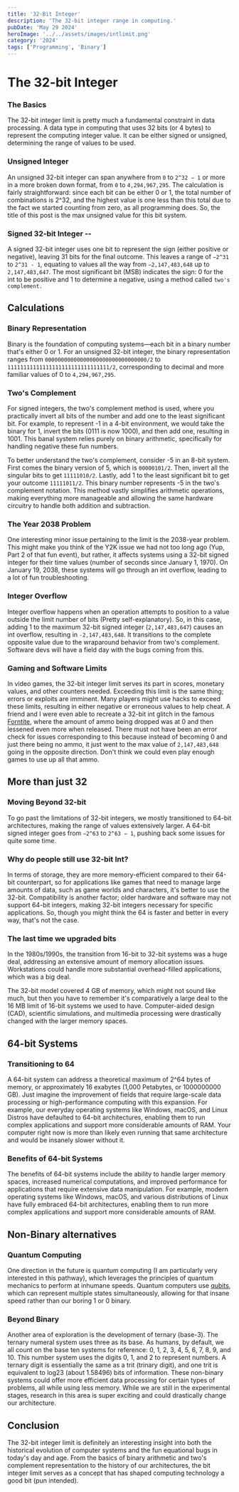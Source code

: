 ```yaml
---
title: '32-Bit Integer'
description: 'The 32-bit integer range in computing.'
pubDate: 'May 29 2024'
heroImage: '../../assets/images/intlimit.png'
category: '2024'
tags: ['Programming', 'Binary']
---
```


# The 32-bit Integer

### The Basics
The 32-bit integer limit is pretty much a fundamental constraint in data processing. A data type in computing that uses 32 bits (or 4 bytes) to represent the computing integer value. It can be either signed or unsigned, determining the range of values to be used.

### Unsigned Integer
An unsigned 32-bit integer can span anywhere from `0` to `2^32 − 1` or more in a more broken down format, from `0` to `4,294,967,295`. The calculation is fairly straightforward: since each bit can be either 0 or 1, the total number of combinations is 2^32, and the highest value is one less than this total due to the fact we started counting from zero, as all programming does. So, the title of this post is the max unsigned value for this bit system.

### Signed 32-bit Integer --
A signed 32-bit integer uses one bit to represent the sign (either positive or negative), leaving 31 bits for the final outcome. This leaves a range of `−2^31` to `2^31 - 1`, equating to values all the way from `−2,147,483,648` up to `2,147,483,647`. The most significant bit (MSB) indicates the sign: 0 for the int to be positive and 1 to determine a negative, using a method called `two's complement.`

## Calculations

### Binary Representation
Binary is the foundation of computing systems—each bit in a binary number that's either 0 or 1. For an unsigned 32-bit integer, the binary representation ranges from `00000000000000000000000000000000/2` to `11111111111111111111111111111111/2`, corresponding to decimal and more familiar values of 0 to `4,294,967,295`.

### Two's Complement
For signed integers, the two's complement method is used, where you practically invert all bits of the number and add one to the least significant bit. For example, to represent -1 in a 4-bit environment, we would take the binary for 1, invert the bits (0111 is now 1000), and then add one, resulting in 1001. This banal system relies purely on binary arithmetic, specifically for handling negative these fun numbers.

To better understand the two's complement, consider -5 in an 8-bit system. First comes the binary version of 5, which is `00000101/2`. Then, invert all the singular bits to get `11111010/2`. Lastly, add 1 to the least significant bit to get your outcome `11111011/2`. This binary number represents -5 in the two's complement notation. This method vastly simplifies arithmetic operations, making everything more manageable and allowing the same hardware circuitry to handle both addition and subtraction.

### The Year 2038 Problem
One interesting minor issue pertaining to the limit is the 2038-year problem. This might make you think of the Y2K issue we had not too long ago (Yup, Part 2 of that fun event), but rather, it affects systems using a 32-bit signed integer for their time values (number of seconds since January 1, 1970). On January 19, 2038, these systems will go through an int overflow, leading to a lot of fun troubleshooting.

### Integer Overflow
Integer overflow happens when an operation attempts to position to a value outside the limit number of bits (Pretty self-explanatory). So, in this case, adding 1 to the maximum 32-bit signed integer (`2,147,483,647`) causes an int overflow, resulting in `-2,147,483,648`. It transitions to the complete opposite value due to the wraparound behavior from two's complement. Software devs will have a field day with the bugs coming from this.

### Gaming and Software Limits
In video games, the 32-bit integer limit serves its part in scores, monetary values, and other counters needed. Exceeding this limit is the same thing; errors or exploits are imminent. Many players might use hacks to exceed these limits, resulting in either negative or erroneous values to help cheat. A friend and I were even able to recreate a 32-bit int glitch in the famous [Forntite](https://www.fortnite.com/?lang=en-US), where the amount of ammo being dropped was at 0 and then lessened even more when released. There must not have been an error check for issues corresponding to this because instead of becoming 0 and just there being no ammo, it just went to the max value of `2,147,483,648` going in the opposite direction. Don't think we could even play enough games to use up all that ammo.

## More than just 32

### Moving Beyond 32-bit
To go past the limitations of 32-bit integers, we mostly transitioned to 64-bit architectures, making the range of values extensively larger. A 64-bit signed integer goes from `−2^63` to `2^63 − 1`, pushing back some issues for quite some time.

### Why do people still use 32-bit Int?
In terms of storage, they are more memory-efficient compared to their 64-bit counterpart, so for applications like games that need to manage large amounts of data, such as game worlds and characters, it's better to use the 32-bit. Compatibility is another factor; older hardware and software may not support 64-bit integers, making 32-bit integers necessary for specific applications. So, though you might think the 64 is faster and better in every way, that's not the case.

### The last time we upgraded bits
In the 1980s/1990s, the transition from 16-bit to 32-bit systems was a huge deal, addressing an extensive amount of memory allocation issues. Workstations could handle more substantial overhead-filled applications, which was a big deal.

The 32-bit model covered 4 GB of memory, which might not sound like much, but then you have to remember it's comparatively a large deal to the 16 MB limit of 16-bit systems we used to have. Computer-aided design (CAD), scientific simulations, and multimedia processing were drastically changed with the larger memory spaces.

## 64-bit Systems

### Transitioning to 64
A 64-bit system can address a theoretical maximum of 2^64 bytes of memory, or approximately 16 exabytes (1,000 Petabytes, or 1000000000 GB). Just imagine the improvement of fields that require large-scale data processing or high-performance computing with this expansion. For example, our everyday operating systems like Windows, macOS, and Linux Distros have defaulted to 64-bit architectures, enabling them to run complex applications and support more considerable amounts of RAM. Your computer right now is more than likely even running that same architecture and would be insanely slower without it.

### Benefits of 64-bit Systems
The benefits of 64-bit systems include the ability to handle larger memory spaces, increased numerical computations, and improved performance for applications that require extensive data manipulation. For example, modern operating systems like Windows, macOS, and various distributions of Linux have fully embraced 64-bit architectures, enabling them to run more complex applications and support more considerable amounts of RAM.

## Non-Binary alternatives

### Quantum Computing
One direction in the future is quantum computing (I am particularly very interested in this pathway), which leverages the principles of quantum mechanics to perform at inhumane speeds. Quantum computers use [qubits](https://www.quantum-inspire.com/kbase/what-is-a-qubit/), which can represent multiple states simultaneously, allowing for that insane speed rather than our boring 1 or 0 binary.

### Beyond Binary
Another area of exploration is the development of ternary (base-3). The ternary numeral system uses three as its base. As humans, by default, we all count on the base ten systems for reference: 0, 1, 2, 3, 4, 5, 6, 7, 8, 9, and 10. This number system uses the digits 0, 1, and 2 to represent numbers. A ternary digit is essentially the same as a trit (trinary digit), and one trit is equivalent to log23 (about 1.58496) bits of information. These non-binary systems could offer more efficient data processing for certain types of problems, all while using less memory. While we are still in the experimental stages, research in this area is super exciting and could drastically change our architecture.

## Conclusion
The 32-bit integer limit is definitely an interesting insight into both the historical evolution of computer systems and the fun equational bugs in today's day and age. From the basics of binary arithmetic and two's complement representation to the history of our architectures, the bit integer limit serves as a concept that has shaped computing technology a good bit (pun intended).
